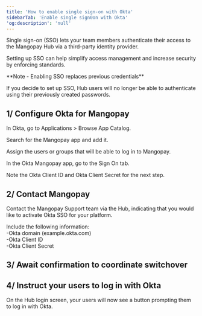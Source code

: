```yaml
---
title: 'How to enable single sign-on with Okta'
sidebarTab: 'Enable single sign0on with Okta'
'og:description': 'null'
---
```

Single sign-on (SSO) lets your team members authenticate their access to the Mangopay Hub via a third-party identity provider.  

Setting up SSO can help simplify access management and increase security by enforcing standards.  

<Note>  
**Note - Enabling SSO replaces previous credentials** 
  
If you decide to set up SSO, Hub users will no longer be able to authenticate using their previously created passwords.  
</Note>  

## 1/ Configure Okta for Mangopay  

In Okta, go to Applications > Browse App Catalog.  

Search for the Mangopay app and add it.  

Assign the users or groups that will be able to log in to Mangopay.  

In the Okta Mangopay app, go to the Sign On tab.  

Note the Okta Client ID and Okta Client Secret for the next step.  

## 2/ Contact Mangopay  

Contact the Mangopay Support team via the Hub, indicating that you would like to activate Okta SSO for your platform.  

Include the following information:  
-Okta domain (example.okta.com)  
-Okta Client ID  
-Okta Client Secret  

## 3/ Await confirmation to coordinate switchover  

## 4/ Instruct your users to log in with Okta  

On the Hub login screen, your users will now see a button prompting them to log in with Okta.
